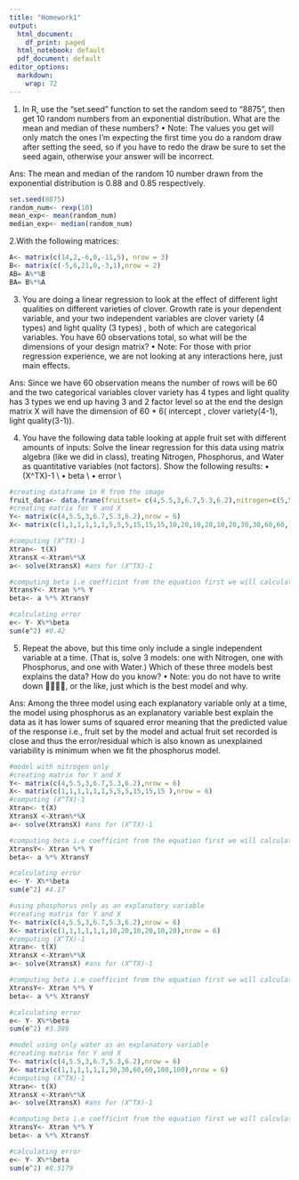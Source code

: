 ```yaml
---
title: "Homework1"
output:
  html_document:
    df_print: paged
  html_notebook: default
  pdf_document: default
editor_options:
  markdown:
    wrap: 72
---
```


1.  In R, use the "set.seed" function to set the random seed to "8875",
    then get 10 random numbers from an exponential distribution. What
    are the mean and median of these numbers? • Note: The values you get
    will only match the ones I'm expecting the first time you do a
    random draw after setting the seed, so if you have to redo the draw
    be sure to set the seed again, otherwise your answer will be
    incorrect.

Ans: The mean and median of the random 10 number drawn from the
exponential distribution is 0.88 and 0.85 respectively.

```r
set.seed(8875)
random_num<- rexp(10)
mean_exp<- mean(random_num)
median_exp<- median(random_num)
```

2.With the following matrices:

```r
A<- matrix(c(14,2,-6,0,-11,5), nrow = 3)
B<- matrix(c(-5,6,21,0,-3,1),nrow = 2)
AB= A%*%B
BA= B%*%A
```

3.  You are doing a linear regression to look at the effect of different
    light qualities on different varieties of clover. Growth rate is
    your dependent variable, and your two independent variables are
    clover variety (4 types) and light quality (3 types) , both of which
    are categorical variables. You have 60 observations total, so what
    will be the dimensions of your design matrix? • Note: For those with
    prior regression experience, we are not looking at any interactions
    here, just main effects.

Ans: Since we have 60 observation means the number of rows will be 60
and the two categorical variables clover variety has 4 types and light
quality has 3 types we end up having 3 and 2 factor level so at the end
the design matrix X will have the dimension of 60 * 6( intercept ,
clover variety(4-1), light quality(3-1)).

4.  You have the following data table looking at apple fruit set with
    different amounts of inputs: Solve the linear regression for this
    data using matrix algebra (like we did in class), treating Nitrogen,
    Phosphorus, and Water as quantitative variables (not factors). Show
    the following results: 
    • (X^TX)-1 \\
    • beta  \\
    • error \\
    
```r
#creating dataframe in R from the image 
fruit_data<- data.frame(fruitset= c(4,5.5,3,6.7,5.3,6.2),nitrogen=c(5,5,5,15,15,15), phosphorus=c(10,20,10,20,10,20),water=c(30,30,60,60,100,100))
#creating matrix for Y and X 
Y<- matrix(c(4,5.5,3,6.7,5.3,6.2),nrow = 6)
X<- matrix(c(1,1,1,1,1,1,5,5,5,15,15,15,10,20,10,20,10,20,30,30,60,60,100,100 ),nrow = 6)

#computing (X^TX)-1
Xtran<- t(X)
XtransX <-Xtran%*%X
a<- solve(XtransX) #ans for (X^TX)-1

#computing beta i.e coefficint from the equation first we will calculate X^trans * Y
XtransY<- Xtran %*% Y
beta<- a %*% XtransY

#calculating error
e<- Y- X%*%beta
sum(e^2) #0.42

```

5.	Repeat the above, but this time only include a single independent variable at a time. (That is, solve 3 models: one with Nitrogen, one with Phosphorus, and one with Water.) Which of these three models best explains the data? How do you know?
•	Note: you do not have to write down , or the like, just which is the best model and why.

Ans: Among the three model using each explanatory variable only at a time, the model using phosphorus as an explanatory variable best explain the data as it has lower sums of squared error meaning that the predicted value of the response i.e., fruit set by the model and actual fruit set recorded is close and thus the error/residual which is also known as unexplained variability is minimum when we fit the phosphorus model. 

```r
#model with nitrogen only
#creating matrix for Y and X 
Y<- matrix(c(4,5.5,3,6.7,5.3,6.2),nrow = 6)
X<- matrix(c(1,1,1,1,1,1,5,5,5,15,15,15 ),nrow = 6)
#computing (X^TX)-1
Xtran<- t(X)
XtransX <-Xtran%*%X
a<- solve(XtransX) #ans for (X^TX)-1

#computing beta i.e coefficint from the equation first we will calculate X^trans * Y
XtransY<- Xtran %*% Y
beta<- a %*% XtransY

#calculating error
e<- Y- X%*%beta
sum(e^2) #4.17

#using phosphorus only as an explanatory variable
#creating matrix for Y and X 
Y<- matrix(c(4,5.5,3,6.7,5.3,6.2),nrow = 6)
X<- matrix(c(1,1,1,1,1,1,10,20,10,20,10,20),nrow = 6)
#computing (X^TX)-1
Xtran<- t(X)
XtransX <-Xtran%*%X
a<- solve(XtransX) #ans for (X^TX)-1

#computing beta i.e coefficint from the equation first we will calculate X^trans * Y
XtransY<- Xtran %*% Y
beta<- a %*% XtransY

#calculating error
e<- Y- X%*%beta
sum(e^2) #3.386

#model using only water as an explanatory variable
#creating matrix for Y and X 
Y<- matrix(c(4,5.5,3,6.7,5.3,6.2),nrow = 6)
X<- matrix(c(1,1,1,1,1,1,30,30,60,60,100,100),nrow = 6)
#computing (X^TX)-1
Xtran<- t(X)
XtransX <-Xtran%*%X
a<- solve(XtransX) #ans for (X^TX)-1

#computing beta i.e coefficint from the equation first we will calculate X^trans * Y
XtransY<- Xtran %*% Y
beta<- a %*% XtransY

#calculating error
e<- Y- X%*%beta
sum(e^2) #8.5179


```


